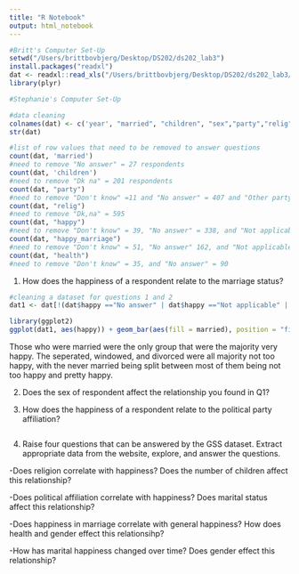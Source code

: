 ```yaml
---
title: "R Notebook"
output: html_notebook
---
```

```r
#Britt's Computer Set-Up
setwd("/Users/brittbovbjerg/Desktop/DS202/ds202_lab3")
install.packages("readxl")
dat <- readxl::read_xls("/Users/brittbovbjerg/Desktop/DS202/ds202_lab3/GSS.xls")
library(plyr)

#Stephanie's Computer Set-Up 

#data cleaning 
colnames(dat) <- c('year', "married", "children", "sex","party","relig","happy", "happy_marriage","health")
str(dat)

#list of row values that need to be removed to answer questions 
count(dat, 'married')
#need to remove "No answer" = 27 respondents 
count(dat, 'children')
#need to remove "Dk na" = 201 respondents 
count(dat, "party")
#need to remove "Don't know" =11 and "No answer" = 407 and "Other party" = 1072 
count(dat, "relig")
#need to remove "Dk,na" = 595 
count(dat, "happy") 
#need to remove "Don't know" = 39, "No answer" = 338, and "Not applicable" = 4383 
count(dat, "happy_marriage")
#need to remove "Don't know" = 51, "No answer" 162, and "Not applicable" = 34043 
count(dat, "health")
#need to remove "Don't know" = 35, and "No answer" = 90 


```
1. How does the happiness of a respondent relate to the marriage status? 
```r
#cleaning a dataset for questions 1 and 2
dat1 <- dat[!(dat$happy =="No answer" | dat$happy =="Not applicable" | dat$happy =="Don't know" | dat$married == "No answer"),] 

library(ggplot2)
ggplot(dat1, aes(happy)) + geom_bar(aes(fill = married), position = "fill")

```
Those who were married were the only group that were the majority very happy. The seperated, windowed, and divorced were all majority not too happy, with the never married being split between most of them being not too happy and pretty happy.


2. Does the sex of respondent affect the relationship you found in Q1?


3. How does the happiness of a respondent relate to the political party affiliation? 
```r

```

4. Raise four questions that can be answered by the GSS dataset. Extract appropriate data from the website, explore, and answer the questions. 

-Does religion correlate with happiness? Does the number of children affect this relationship? 

-Does political affiliation correlate with happiness? Does marital status affect this relationship? 

-Does happiness in marriage correlate with general happiness? How does health and gender effect this relationsihp? 

-How has marital happiness changed over time? Does gender effect this relationship? 

